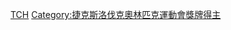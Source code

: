 {{Commonscat|Olympic gold medalists for Czechoslovakia}}

[[Category:奥林匹克运动会金牌得主|TCH]]
[[Category:捷克斯洛伐克奧林匹克運動會獎牌得主|Category:捷克斯洛伐克奧林匹克運動會獎牌得主]]